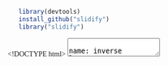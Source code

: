 <!--- chunk-label: R code (No Results in Document) -->
```r
   library(devtools)
   install_github("slidify")
   library("slidify")
```

<!DOCTYPE html>
<html>
   <head>
      <title>Iowa State Team 1 and 2 LOL</title>
      <meta http-equiv="Content-Type" content="text/html; charset=UTF-8"/>
      <meta name="keywords" content="dmc,data mining,dmc2015,intro"/>
      <meta name="description" content="Introduction to the 2015 Data Mining Cup"/>
      <script type="text/javascript" src="https://cdn.mathjax.org/mathjax/latest/MathJax.js?config=TeX-AMS-MML_HTMLorMML"> </script>
      <style type="text/css">
         @import url(https://fonts.googleapis.com/css?family=Droid+Serif:400,700,400italic);
         @import url(https://fonts.googleapis.com/css?family=Yanone+Kaffeesatz);
         @import url(https://fonts.googleapis.com/css?family=Ubuntu+Mono:400,700,400italic);

         body { 
            font-family: 'Droid Serif'; 
         }
         h1, h2, h3 {
            font-family: 'Yanone Kaffeesatz';
            font-weight: 400;
            margin-bottom: 0;
         }

         .remark-slide-content h1 { font-size: 3em; }
         .remark-slide-content h2 { font-size: 2em; }
         .remark-slide-content h3 { font-size: 1.6em; }
         .footnote {
            position: absolute;
            bottom: 3em;
         }
         li p { line-height: 1.25em; }
            .red { color: #fa0000; }
            .bgcol { color: #333333; }
            .large { font-size: 2em; }
            a, a > code {
            color: rgb(249, 38, 114);
            text-decoration: none;
         }
         /* Styling for Template:Quote */
         blockquote.templatequote {
           margin-top: 0;
         }
         blockquote.templatequote div.templatequotecite {
             line-height: 1.5em;
              /* @noflip */
              text-align: left;
              /* @noflip */
              padding-left: 1.6em;
              margin-top: 0;
         }
         /* ISU colors:
            red = 333333
            yellow = ffcc66
         */
         table {
            width: 10%;
            border-collapse: collapse;
            border-color: #333333;
            padding: 10px;
            }
         th {
            background-color: #333333;
            color: #777872;
            font-size: .6em;
         }
         td {
            text-align: right;
            font-size: .6em;
         }
         table
         code {
            -moz-border-radius: 5px;
            -web-border-radius: 5px;
            background: #e7e8e2;
            border-radius: 5px;
         }
         .remark-container {
            background-color: bgcol;
         }
         .remark-code, .remark-inline-code { font-family: 'Ubuntu Mono'; }
         .remark-code-line-highlighted     { background-color: #373832; }
         .pull-left {
            float: left;
            width: 47%;
         }
         .pull-right {
            float: right;
            width: 47%;
         }
         .pull-right ~ p {
            clear: both;
         }
         #slideshow .slide .content code {
            font-size: 0.8em;
         }
         #slideshow .slide .content pre code {
            font-size: 0.9em;
            padding: 15px;
         }
         .inverse {
            background: #333333;
            color: #777872;
            text-shadow: 0 0 20px #333;
         }
         .inverse h1, .inverse h2 {
            color: #f3f3f3;
            line-height: 0.8em;
         }
         /* Slide-specific styling */
         #slide-inverse .footnote {
            bottom: 12px;
            left: 20px;
         }
         #slide-how .slides {
            font-size: 0.9em;
            position: absolute;
            top:  151px;
            right: 140px;
         }
         #slide-how .slides h3 {
            margin-top: 0.2em;
         }
         #slide-how .slides .first, #slide-how .slides .second {
            padding: 1px 20px;
            height: 90px;
            width: 120px;
            -moz-box-shadow: 0 0 10px #777;
            -webkit-box-shadow: 0 0 10px #777;
            box-shadow: 0 0 10px #777;
         }
         #slide-how .slides .first {
            background: #fff;
            position: absolute;
            top: 20%;
            left: 20%;
            z-index: 1;
         }
         #slide-how .slides .second {
            position: relative;
            background: #fff;
            z-index: 0;
         }

         /* Two-column layout */
         .left-column {
            color: #777;
            width: 20%;
            height: 92%;
            float: left;
         }
         .left-column h2:last-of-type, .left-column h3:last-child {
            color: #000;
         }
         .right-column {
            width: 75%;
            float: right;
            padding-top: 1em;
         }
      </style>
   </head>
   <body>
   <textarea id="source">

name: inverse
layout: true
class: center, middle, inverse
---
# 
# Our 2015 Data Mining Cup Solution
## Iowa State University Team 1
### or
### How I Learned to Stop Worrying and Love the Grind
---
#Iowa 
#Iowa State University
##and 
#Our Team
---
layout: false
.left-column[
  ## Iowa
  ### Where is Iowa
]
.right-column[

Because we know that this is an international audience, you might not all be familiar with the state of Iowa.
<iframe width="600" 
        height="450" 
        frameborder="0" 
        style="border:0"
        src="https://www.google.com/maps/embed/v1/directions?origin=Berlin%2C%20Germany&destination=Iowa%20State%20University%2C%20Ames%2C%20IA%2C%20United%20States&key=...">
</iframe>
]
---
layout: false
.left-column[
  ## Iowa
  ### Where is Iowa
  ### About Iowa
]
.right-column[

## Iowa is in America's Midwest

<center>
<img src="figs/iowa-skyline.jpg" alt="dmc logo" height="185"> 
</center>

-  The largest city, Des Moines, only has a population of about 600,000
-  The largest producer of corn, ethanol, and soybeans in the United States
-  There are more pigs than people in Iowa
-  It is named after the Iowa river which itself is named after the Native American "Ioway" tribe.
-  It is the birth place of the actor John Wayne (The Searchers, Red River, ...)
]
---
layout: false
.left-column[
  ## Iowa
  ### Where is Iowa
  ### About Iowa
  ## Iowa State
  ### The Stats Dept
]
.right-column[

<center>
<img src="./figs/american_football.jpg" alt="dmc logo" height="145"> 
</center>

-  First statistics course offered in 1915
-  Department established in 1947 (the first statistics department in the US)
-  Snedecor Hall built in 1953
]
---
layout: false
.left-column[
  ## Iowa
  ### Where is Iowa
  ### About Iowa
  ## Iowa State
  ### The Stats Dept
  ## Our Team
]
.right-column[
-  Great Teammates
<!--Pattern HTML-->
<div id="pattern" class="pattern">
   <ul>
      <li><a><img ../../team_pics/ian.jpeg alt="Team Captain"/></a></li>
      <li><a><img ../../team_pics/Meiling.jpg alt="Team Captain" /></a></li>
      <li><a><img ../../team_pics/Neo_Zhou.jpg alt="Team Captain" /></a></li>
      <li><a><img ../../team_pics/Ran.jpg alt="Team Captain" /></a></li>
      <li><a><img ../../team_pics/Sam_Benidt.jpg alt="Team Captain" /></a></li>
      <li><a><img ../../team_pics/Weicheng.JPG alt="Team Captain" /></a></li>
      <li><a><img ../../team_pics/Yaxun Sun.jpg alt="Team Captain" /></a></li>
      <li><a><img ../../team_pics/Yet.JPG alt="Team Captain" /></a></li>
      <li><a><img ../../team_pics/Yihua.JPG alt="Team Captain" /></a></li>
   </ul>
</div>
<div id="pattern" class="pattern">
   <ul>
      <li><a href="#"><img ~/dmc2015/team_pics/alex.jpg alt="Team Captain" /></a></li>
      <li><a href="#"><img ~/dmc2015/team_pics/chen.jpeg alt="Team Captain" /></a></li>
      <li><a href="#"><img ~/dmc2015/team_pics/connorj.jpeg alt="Team Captain" /></a></li>
      <li><a href="#"><img ~/dmc2015/team_pics/guillermo.png alt="Team Captain" /></a></li>
      <li><a href="#"><img ~/dmc2015/team_pics/ian.jpeg alt="Team Captain" /></a></li>
      <li><a href="#"><img ~/dmc2015/team_pics/jsaporta.jpg alt="Team Captain" /></a></li>
      <li><a href="#"><img ~/dmc2015/team_pics/penglh.jpg alt="Team Captain" /></a></li>
      <li><a href="#"><img ~/dmc2015/team_pics/pete.jpg alt="Team Captain" /></a></li>
   </ul>
</div>
]
---
name: inverse
layout: true
class: center, middle, inverse
---
#Our Approach
---
name: inverse
layout: true
class: center, middle, inverse
---
#In The First 10 Days
---
layout: false
layout: false
.left-column[
  ## First Steps
  ### Find Structure
  ### Examine Error
]
.right-column[
# Dealing with Loss 

$$
\begin{align}
   E = \\sum\_\{i=1\}^\{n\}\\Biggl\[ & \\left\(\\frac\{u\_\{i\} - \\widehat\{u\}\_\{i\}\}\{\\frac\{1\}\{n\}\\sum\_\{i=1\}^\{n\}u\_\{i\}\}\\right\)^\{2\}  \\\\
   & + \\left\(\\frac\{v\_\{i\} - \\widehat\{v\}\_\{i\}\}\{\\frac\{1\}\{n\}\\sum\_\{i=1\}^\{n\}v\_\{i\}\}\\right\)^\{2\} + \\left\(\\frac\{w\_\{i\} - \\widehat\{w\}\_\{i\}\}\{\\frac\{1\}\{n\}\\sum\_\{i=1\}^\{n\}w\_\{i\}\}\\right\)^\{2\} + \\left\(\\frac\{b\_\{i\} - \\widehat\{b\}\_\{i\}\}\{\\frac\{1\}\{n\}\\sum\_\{i=1\}^\{n\}b\_\{i\}\}\\right\)^\{2\} \\Biggr\]
\end{align}
$$


Looking at this, we realized we needed to

-  Need to accurately predict coupon use
-  Need to accurately predict basket value
-  **and** accurately predict the weights
]
---
layout: false
#  Picture of early rec ~ early_shop and usage 
---
name: inverse
layout: true
class: center, middle, inverse
---
#And Then...
---
layout: false
---
#Nothing
We had nothing working for us at all
-  attempts to create some kind of base monetary value of coupons failed
-  attempts to fit a statistical model to user behavior failed
-  attempts to use "oddities" in the data failed
-  Too many categorical 
---
# Create new features
-  LLRs
-  tf-idf
---
# New features means new data divisions
-  Historical set 1 (desc. by Pete - mentioned by ian in background)
-  Historical set 3 (desc. by Ian - mentioned by Pete in background)
---
# Now features can be generated with ease
- LLRs on reward, user, ...
- LLRs on rewardXuser, ...
- LLRs on rewardXuserXbrand, ...
---
# Data Explosion! Thousands of features
- Hundreds of features based on LLRs and tf-idf
- Most features are only weakly related to response
- Needed an easy way to select strongest features.
---
# Feature Selection:
Iteratively run on subsets of data:
- random forest
- C5.0
- adaboost
- lasso
---
# Feature Selection:
- ~ 900-1000 columns in feature matrix.
- 305 from random forest
- 70 most important C5.0
- 38 from lasso
---
# Reduce features by selection
- Pete - lasso and crf to reduce number of features
---
      </textarea>
      <script>
         var slideshow = remark.create();
      </script>
      <script src="https://gnab.github.io/remark/downloads/remark-latest.min.js" type="text/javascript"></script>
      <script type="text/javascript">
         var hljs = remark.highlighter.engine;
      </script>
      <script src="./remark.language.js" type="text/javascript"></script>
      <script type="text/javascript">
         var slideshow = remark.create({
            highlightStyle: 'monokai',
            highlightLanguage: 'remark'
         }) ;
      </script>
   </body>
</html>
